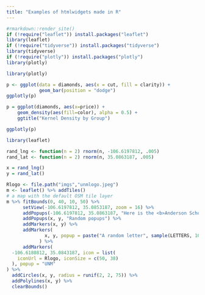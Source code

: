 ```yaml
---
title: "Examples of htmlwidgets made in R"
---
```

```r
#rmarkdown::render_site()
if (!require("leaflet")) install.packages("leaflet")
library(leaflet)
if (!require("tidyverse")) install.packages("tidyverse")
library(tidyverse)
if (!require("plotly")) install.packages("plotly")
library(plotly)
```

```r
library(plotly)
```


```r
p <- ggplot(data = diamonds, aes(x = cut, fill = clarity)) +
            geom_bar(position = "dodge")
ggplotly(p)
```
```r
p = ggplot(diamonds, aes(x=price)) + 
    geom_density(aes(fill=color), alpha = 0.5) +
    ggtitle("Kernel Density by Group")

ggplotly(p)
```


```r
library(leaflet)
```

```r
rand_lng <- function(n = 2) rnorm(n, -106.6197812, .005)
rand_lat <- function(n = 2) rnorm(n, 35.0863187, .005)

x = rand_lng()
y = rand_lat()

Rlogo <- file.path("imgs","unmlogo.jpeg")
m <- leaflet() %>% addTiles()
# a map with the default OSM tile layer
m %>% fitBounds(0, 40, 10, 50) %>%
      setView(-106.6197812, 35.0853187, zoom = 16) %>%
      addPopups(-106.6197812, 35.0863187, "Here is the <b>Anderson School of Management</b>, UNM") %>%
      addPopups(x, y, "Random popups") %>%
      addMarkers(x, y) %>%
      addMarkers(
              x, y, popup = paste("A random letter", sample(LETTERS, 10))
            ) %>% 
      addMarkers(
  -106.6180812, 35.0843187, icon = list(
    iconUrl = Rlogo, iconSize = c(50, 38)
  ), popup = "UNM"
) %>% 
  addCircles(x, y, radius = runif(2, 2, 75)) %>%
  addPolylines(x, y) %>%
  clearBounds()
  


```

